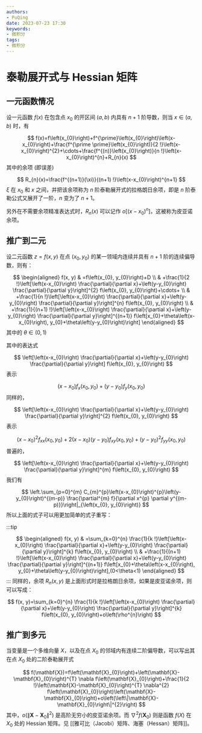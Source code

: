 ```yaml
---
authors:
- PuQing
date: 2023-07-23 17:30
keywords:
- 微积分
tags:
- 微积分
---
```

# 泰勒展开式与 Hessian 矩阵

## 一元函数情况

设一元函数 $f(x)$ 在包含点 $x_{0}$ 的开区间 $(a,b)$ 内具有 $n+1$ 阶导数，则当 $x\in (a,b)$ 时，有

$$
f(x)=f\left(x_{0}\right)+f^{\prime}\left(x_{0}\right)\left(x-x_{0}\right)+\frac{f^{\prime \prime}\left(x_{0}\right)}{2 !}\left(x-x_{0}\right)^{2}+\cdots+\frac{f^{(n)}\left(x_{0}\right)}{n !}\left(x-x_{0}\right)^{n}+R_{n}(x)
$$
其中的余项 (即误差)


<!--truncate-->
$$
R_{n}(x)=\frac{f^{(n+1)}(\xi)}{(n+1) !}\left(x-x_{0}\right)^{n+1}
$$
$\xi$ 在 $x_{0}$ 和 $x$ 之间，并把该余项称为 $n$ 阶泰勒展开式的拉格朗日余项，即是 $n$ 阶泰勒公式又展开了一阶，$n$ 变为了 $n+1$。

另外在不需要余项精准表达式时，$R_{n}(x)$ 可以记作 $o\left[\left(x-x_{0}\right)^{n}\right]$，这被称为皮亚诺余项。

## 推广到二元

设二元函数 $z=f(x,y)$ 在点 $(x_{0},y_{0})$ 的某一领域内连续并具有 $n+1$ 阶的连续偏导数，则有：

$$
\begin{aligned}
f(x, y) & =f\left(x_{0}, y_{0}\right)+D \\
& +\frac{1}{2 !}\left[\left(x-x_{0}\right) \frac{\partial}{\partial x}+\left(y-y_{0}\right) \frac{\partial}{\partial y}\right]^{2} f\left(x_{0}, y_{0}\right)+\cdots+ \\
& +\frac{1}{n !}\left[\left(x-x_{0}\right) \frac{\partial}{\partial x}+\left(y-y_{0}\right) \frac{\partial}{\partial y}\right]^{n} f\left(x_{0}, y_{0}\right) \\
& +\frac{1}{(n+1) !}\left[\left(x-x_{0}\right) \frac{\partial}{\partial x}+\left(y-y_{0}\right) \frac{\partial}{\partial y}\right]^{(n+1)} f\left[x_{0}+\theta\left(x-x_{0}\right), y_{0}+\theta\left(y-y_{0}\right)\right]
\end{aligned}
$$
其中的 $\theta\in(0,1)$

其中的表达式

$$
\left[\left(x-x_{0}\right) \frac{\partial}{\partial x}+\left(y-y_{0}\right) \frac{\partial}{\partial y}\right] f\left(x_{0}, y_{0}\right)
$$
表示

$$
\left(x-x_{0}\right) f_{x}\left(x_{0}, y_{0}\right)+\left(y-y_{0}\right) f_{y}\left(x_{0}, y_{0}\right)
$$
同样的，

$$
\left[\left(x-x_{0}\right) \frac{\partial}{\partial x}+\left(y-y_{0}\right) \frac{\partial}{\partial y}\right]^{2} f\left(x_{0}, y_{0}\right)
$$
表示

$$
\left(x-x_{0}\right)^{2} f_{x x}\left(x_{0}, y_{0}\right)+2\left(x-x_{0}\right)\left(y-y_{0}\right) f_{x y}\left(x_{0}, y_{0}\right)+\left(y-y_{0}\right)^{2} f_{y y}\left(x_{0}, y_{0}\right)
$$
普遍的，

$$
\left[\left(x-x_{0}\right) \frac{\partial}{\partial x}+\left(y-y_{0}\right) \frac{\partial}{\partial y}\right]^{m} f\left(x_{0}, y_{0}\right)
$$
我们有

$$
\left.\sum_{p=0}^{m} C_{m}^{p}\left(x-x_{0}\right)^{p}\left(y-y_{0}\right)^{(m-p)} \frac{\partial^{m} f}{\partial x^{p} \partial y^{(m-p)}}\right|_{\left(x_{0}, y_{0}\right)}
$$
所以上面的式子可以用更加简单的式子重写：

:::tip

$$
\begin{aligned}
f(x, y) & =\sum_{k=0}^{n} \frac{1}{k !}\left[\left(x-x_{0}\right) \frac{\partial}{\partial x}+\left(y-y_{0}\right) \frac{\partial}{\partial y}\right]^{k} f\left(x_{0}, y_{0}\right) \\
& +\frac{1}{(n+1) !}\left[\left(x-x_{0}\right) \frac{\partial}{\partial x}+\left(y-y_{0}\right) \frac{\partial}{\partial y}\right]^{(n+1)} f\left[x_{0}+\theta\left(x-x_{0}\right), y_{0}+\theta\left(y-y_{0}\right)\right],(0<\theta<1)
\end{aligned}
$$
:::
同样的，余项 $R_{n}(x,y)$ 是上面形式时是拉格朗日余项，如果是皮亚诺余项，则可以写成：

$$
f(x, y)=\sum_{k=0}^{n} \frac{1}{k !}\left[\left(x-x_{0}\right) \frac{\partial}{\partial x}+\left(y-y_{0}\right) \frac{\partial}{\partial y}\right]^{k} f\left(x_{0}, y_{0}\right)+o\left(\rho^{n}\right)
$$
## 推广到多元

当变量是一个多维向量 $X$，以及在点 $X_{0}$ 的邻域内有连续二阶偏导数，可以写出其在点 $X_{0}$ 处的二阶泰勒展开式

$$
f(\mathbf{X})=f\left(\mathbf{X}_{0}\right)+\left(\mathbf{X}-\mathbf{X}_{0}\right)^{T} \nabla f\left(\mathbf{X}_{0}\right)+\frac{1}{2 !}\left(\mathbf{X}-\mathbf{X}_{0}\right)^{T} \nabla^{2} f\left(\mathbf{X}_{0}\right)\left(\mathbf{X}-\mathbf{X}_{0}\right)+o\left(\left\|\mathbf{X}-\mathbf{X}_{0}\right\|^{2}\right)
$$
其中，$o\left(\left\|\mathbf{X}-\mathbf{X}_{0}\right\|^{2}\right)$ 是高阶无穷小的皮亚诺余项。而 $\nabla^{2} f\left(\mathbf{X}_{0}\right)$ 则是函数 $f(X)$ 在 $X_{0}$ 处的 $\mathrm{Hessian}$ 矩阵。见 [[雅可比（Jacobi）矩阵、海塞（Hessan）矩阵]]。
